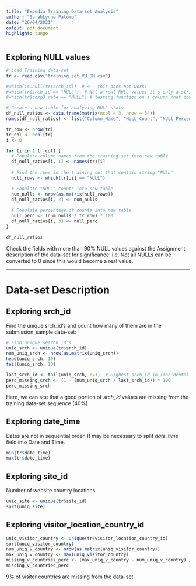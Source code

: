 ```yaml
---
title: "Expedia Training Data-set Analysis"
author: "SarahLynne Palomo"
date: "26/04/2021"
output: pdf_document
highlight: tango
---
```


## Exploring **NULL values**

```r
# Load Training data-set
tr <- read.csv("training_set_VU_DM.csv")

#which(is.null(tr$srch_id))  # <-- this does not work!
#which(tr$srch_id == "NULL")  # Not a real NULL value; it's only a string
#which(tr$comp3_rate == "NULL") # testing function on a column that contains "NULL"

# Create a new table for analyzing NULL stats
df_null_ratios <- data.frame(matrix(ncol = 3, nrow = 54))
names(df_null_ratios) <- list("Column_Name", "NULL_Count", "NULL_Percentage")

tr_row <- nrow(tr)  
tr_col <- ncol(tr)
i <- 0

for (i in 1:tr_col) {
  # Populate column names from the training set into new table
  df_null_ratios[i, 1] <- names(tr)[i]      
  
  # Find the rows in the training set that contain string "NULL"
  null_rows <- which(tr[,i] == "NULL")      

  # Populate "NULL" counts into new table
  num_nulls <- nrow(as.matrix(null_rows))
  df_null_ratios[i, 2] <- num_nulls         
  
  # Populate percentage of counts into new table  
  null_perc <- (num_nulls / tr_row) * 100
  df_null_ratios[i, 3] <- null_perc         
}

df_null_ratios

```
Check the fields with more than 90% NULL values against the Assignment description of the data-set for significance!
i.e. Not all NULLs can be converted to 0 since this would become a real value.

---
# Data-set Description

## Exploring **srch_id**

Find the unique srch_id's and count how many of them are in the submission_sample data-set:
```r

# Find unique search id's
uniq_srch <- unique(tr$srch_id)
num_uniq_srch <- nrow(as.matrix(uniq_srch))
head(uniq_srch, 10)
tail(uniq_srch, 10)

last_srch_id <- tail(uniq_srch, n=1)  # Highest srch_id in (incidentally) ascending list
perc_missing_srch <- (1 - (num_uniq_srch / last_srch_id)) * 100
perc_missing_srch
```
Here, we can see that a good portion of *srch_id* values are missing from the training data-set sequence (40%)


## Exploring **date_time**

Dates are not in sequential order. It may be necessary to split *date_time* field into Date and Time.
```r
min(tr$date_time)
max(tr$date_time)
```

## Exploring **site_id**

Number of website country locations
```r
uniq_site <- unique(tr$site_id)
sort(uniq_site)

```

## Exploring **visitor_location_country_id**

```r
uniq_visitor_country <- unique(tr$visitor_location_country_id)
sort(uniq_visitor_country)
num_uniq_v_country <- nrow(as.matrix(uniq_visitor_country))
max_uniq_v_country <- max(uniq_visitor_country)
missing_v_countries_perc <- (max_uniq_v_country - num_uniq_v_country) / max_uniq_v_country * 100
missing_v_countries_perc
```
9% of visitor countries are missing from the data-set
